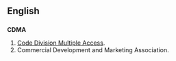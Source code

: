 ==English==
==={{initialism}}===
{{Wikipedia}}
'''CDMA'''

#[[Code Division Multiple Access]].{{electronics}}
#Commercial Development and Marketing Association.